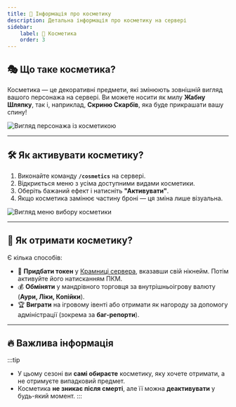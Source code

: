 ```yaml
---
title: 💄 Інформація про косметику
description: Детальна інформація про косметику на сервері
sidebar:
    label: 🧴 Косметика
    order: 3
---
```



## 🎭 Що таке косметика?

Косметика — це декоративні предмети, які змінюють зовнішній вигляд вашого персонажа на сервері. Ви можете носити як милу **Жабну Шляпку**, так і, наприклад, **Скриню Скарбів**, яка буде прикрашати вашу спину!

<p align={"center"}>
    <img src={frog.src} width={"60%"} alt="Вигляд персонажа із косметикою"/>
</p>

---

## 🛠 Як активувати косметику?

1. Виконайте команду **`/cosmetics`** на сервері.
2. Відкриється меню з усіма доступними видами косметики.
3. Оберіть бажаний ефект і натисніть **"Активувати"**.
4. Якщо косметика замінює частину броні — ця зміна лише візуальна.

<p align={"center"}>
    <img src={menu.src} width={"60%"} alt="Вигляд меню вибору косметики"/>
</p>

---

## 🎁 Як отримати косметику?

Є кілька способів:

- 🛒 **Придбати токен** у [Крамниці сервера](https://www.uaproject.net/shop), вказавши свій нікнейм. Потім активуйте його натисканням ПКМ.
- 💰 **Обміняти** у мандрівного торговця за внутрішньоігрову валюту (**Аури, Ліки, Копійки**).
- 🏆 **Виграти** на ігровому івенті або отримати як нагороду за допомогу адміністрації (зокрема за **баг-репорти**).

---

## 🔥 Важлива інформація

:::tip
- У цьому сезоні ви **самі обираєте** косметику, яку хочете отримати, а не отримуєте випадковий предмет.
- Косметика **не зникає після смерті**, але її можна **деактивувати** у будь-який момент.
:::
